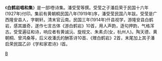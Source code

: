{{unreferenced|time=2012-05-24T09:51:58+00:00}}
《'''白鹤岩唱和集'''》是一部l卷诗集。潘受莹等撰。受莹之子潘启荣于民国十六年(1927年)付印。集前有黄朝桐民国八年(1919年)序，潘受莹民国八年跋。受莹是广西隆安县人，字朝轩。清末官云南。民国三年(1914年)仟县视学，游隆安县白鹤岩，感其雄奇，遂作七言古体《游白鹤岩》10首，用人声韵，逐句押韵，气格浑古。受莹遍征和诗，响应者有黄诚沅、旋规文、朱素贞(女，杭州人)。陶天德、黄朝桐、曾鸿桑等，后义收潘氏的酬答诗10首、《赠白鹤岩》2首，末尾加上其子潘启荣民国乙卯《学和家君诗》l首。

[[Category:壮族文学|B]]